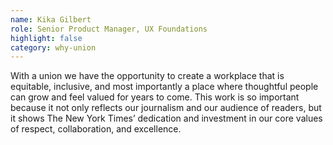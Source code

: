 ```yaml
---
name: Kika Gilbert
role: Senior Product Manager, UX Foundations
highlight: false
category: why-union
---
```

With a union we have the opportunity to create a workplace that is equitable, inclusive, and most importantly a place where thoughtful people can grow and feel valued for years to come. This work is so important because it not only reflects our journalism and our audience of readers, but it shows The New York Times’ dedication and investment in our core values of respect, collaboration, and excellence.

